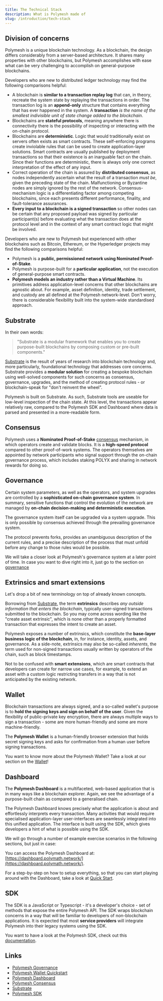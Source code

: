 ```yaml
---
title: The Technical Stack
description: What is Polymesh made of
slug: /introduction/tech-stack
---
```



## Division of concerns

Polymesh is a unique blockchain technology. As a blockchain, the design differs considerably from a server-based architecture. It shares many properties with other blockchains, but Polymesh accomplishes with ease what can be very challenging to accomplish on general-purpose blockchains.

Developers who are new to distributed ledger technology may find the following comparisons helpful:

* A blockchain is **similar to a transaction replay log** that can, in theory, recreate the system state by replaying the transactions in order. The transaction log is an **append-only** structure that contains everything that has ever happened in the system. A **transaction** _is the name of the smallest indivisible unit of state change added to the blockchain_.
* Blockchains are **stateful protocols**, meaning anywhere there is connectivity there is the possibility of inspecting or interacting with the on-chain protocol.
* Blockchains are **deterministic**. Logic that would traditionally exist on servers often exists as smart contracts. These self-enforcing programs create inviolable rules that can be used to create application-layer solutions. Smart contracts are usually published by deployment transactions so that their existence is an inarguable fact on the chain. Since their functions are deterministic, there is always only one correct interpretation of the effect of any input.
* Correct operation of the chain is assured by **distributed consensus**, as nodes independently ascertain what the result of a transaction _must be_, given the preceding state of the chain. Malfunctioning or Byzantine nodes are simply ignored by the rest of the network. Consensus-mechanism logic is a differentiating factor among competing blockchains, since each presents different performance, finality, and fault-tolerance assurances.
* **Every input to a blockchain is a signed transaction** so other nodes can be certain that any proposed payload was signed by particular participant(s) before evaluating what the transaction does at the protocol level and in the context of any smart contract logic that might be involved.

Developers who are new to Polymesh but experienced with other blockchains such as Bitcoin, Ethereum, or the Hyperledger projects may find the following comparisons helpful:

- Polymesh is a **public, permissioned network using Nominated Proof-of-Stake**.
- Polymesh is purpose-built for a **particular application**, not the execution of general-purpose smart contracts.
- **Polymesh models an industry rather than a Virtual Machine**. Its primitives address application-level concerns that other blockchains are agnostic about. For example, asset definition, identity, trade settlement, and custody are all defined at the Polymesh network-level. Don't worry, there is considerable flexibility built into the system-wide standardised approach.

## Substrate

In their own words:

> "Substrate is a modular framework that enables you to create purpose-built blockchains by composing custom or pre-built components."

[Substrate](https://www.substrate.io/) is the result of years of research into blockchain technology and, more particularly, foundational technology that addresses core concerns. Substrate provides a **modular solution** for creating a bespoke blockchain using well-solved components for such concerns as consensus, governance, upgrades, and the method of creating protocol rules - or blockchain-speak for "don't reinvent the wheel".

Polymesh is built on Substrate. As such, Substrate tools are useable for low-level inspection of the chain state. At this level, the transactions appear relatively raw, compared to the Polymesh SDK and Dashboard where data is parsed and presented in a more-readable form.

## Consensus

Polymesh uses a **Nominated Proof-of-Stake** [consensus](/polymesh-docs/network/consensus/) mechanism, in which operators create and validate blocks. It is a **high-speed protocol** compared to other proof-of-work systems. The operators themselves are appointed by network participants who signal support through the on-chain governance process, which includes staking POLYX and sharing in network rewards for doing so.

## Governance

Certain system parameters, as well as the operators, and system upgrades are controlled by a **sophisticated on-chain governance system**. In summary, sensitive functions that control the evolution of the network are managed by **on-chain decision-making and deterministic execution**.

The governance system itself can be upgraded via a system upgrade. This is only possible by consensus achieved through the prevailing governance system.

The protocol prevents forks, provides an unambiguous description of the current rules, and a precise description of the process that must unfold before any change to those rules would be possible.

<HighlightBox type="tip">

We will take a closer look at Polymesh's governance system at a later point of time. In case you want to dive right into it, just go to the section on [governance](/introduction/governance)

</HighlightBox>

## Extrinsics and smart extensions

Let's drop a bit of new terminology on top of already known concepts.

Borrowing from [Substrate](https://substrate.dev/docs/en/knowledgebase/learn-substrate/extrinsics), the term **extrinsics** describes _any outside information that enters the blockchain_, typically user-signed transactions submitted to the blockchain. So you may come across wording like the "create asset extrinsic", which is none other than a properly formatted transaction that expresses the intent to create an asset.

Polymesh exposes a number of extrinsics, which constitute the **base-layer business logic of the blockchain**, in, for instance, identity, assets, and governance. As a side-note, extrinsics may also be so-called _inherents_, the term used for non-signed transactions usually written by operators of the chain, such as block timestamps.

Not to be confused with **smart extensions**, which are smart contracts that developers can create for narrow use cases, for example, to extend an asset with a custom logic restricting transfers in a way that is not anticipated by the existing network.

## Wallet

Blockchain transactions are always signed, and a so-called wallet's purpose is to **hold the signing keys and sign on behalf of the user**. Given the flexibility of public-private key encryption, there are always multiple ways to sign a transaction - some are more human-friendly and some are more machine-friendly.

The **Polymesh Wallet** is a human-friendly browser extension that holds secret signing keys and asks for confirmation from a human user before signing transactions.

<HighlightBox type="tip">

You want to know more about the Polymesh Wallet? Take a look at our section on the [Wallet](/quickstart/wallet)!

</HighlightBox>

## Dashboard

The **Polymesh Dashboard** is a multifaceted, web-based application that is in many ways like a blockchain explorer. Again, we see the advantage of a purpose-built chain as compared to a generalised chain.

The Polymesh Dashboard knows precisely what the application is about and effortlessly interprets every transaction. Many activities that would require specialised application-layer user-interfaces are seamlessly integrated into this unified application. The interface is built using the SDK, which gives developers a hint of what is possible using the SDK.

<HighlightBox type="info">

We will go through a number of example exercise scenarios in the following sections, but just in case:

You can access the Polymesh Dashboard at:
[https://dashboard.polymath.network/](https://dashboard.polymath.network/).

For a step-by-step on how to setup everything, so that you can start playing around with the Dashboard, take a look at [Quick Start](/quickstart/).

</HighlightBox>

## SDK

The SDK is a JavaScript or Typescript - it's a developer's choice - set of methods that expose the entire Polymesh API. The SDK wraps blockchain concerns in a way that will be familiar to developers of non-blockchain applications. It is expected that most **service providers** will integrate Polymesh into their legacy systems using the SDK.

<HighlightBox type="tip">

You want to have a look at the Polymesh SDK, check out this [documentation](https://developers.polymath.network/classic-sdk/).

</HighlightBox>

## Links

- [Polymesh Governance](/introduction/governance)
- [Polymesh Wallet Quickstart](/quickstart/wallet)
- [Polymesh Dashboard](https://dashboard.polymath.network/)
- [Polymesh Consensus](/polymesh-docs/network/consensus/)
- [Substrate](https://www.substrate.io/)
- [Polymesh SDK](https://developers.polymath.network/polymesh-sdk-api-reference/)
